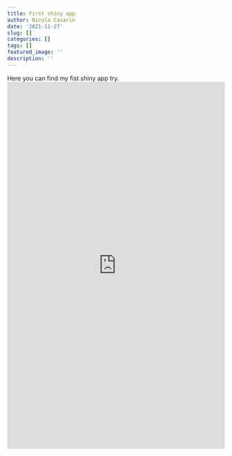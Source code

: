 ```yaml
---
title: First shiny app
author: Nicola Casarin
date: '2021-11-27'
slug: []
categories: []
tags: []
featured_image: ''
description: ''
---
```


Here you can find my fist shiny app try. 
<iframe id="Election" src="https://ncasa.it/shiny/comunali/" style="border: none; width: 100%; height: 850px" frameborder="0"></iframe>



